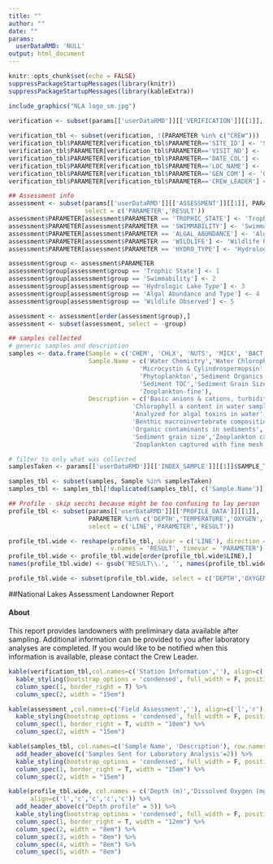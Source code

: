 ```yaml
---
title: ""
author: ""
date: ""
params:
  userDataRMD: 'NULL'
output: html_document
---
```



```r
knitr::opts_chunk$set(echo = FALSE)
suppressPackageStartupMessages(library(knitr))
suppressPackageStartupMessages(library(kableExtra))


```



```r

include_graphics("NLA logo_sm.jpg")

verification <- subset(params[['userDataRMD']][['VERIFICATION']][[1]], PARAMETER %in% c('SITE_ID','VISIT_NO', "DATE_COL","LOC_NAME",                                                        "GEN_COM","CREW_LEADER"), select = c('PARAMETER','RESULT')) 
  
verification_tbl <- subset(verification, !(PARAMETER %in% c("CREW")))
verification_tbl$PARAMETER[verification_tbl$PARAMETER=='SITE_ID'] <- 'Site ID'
verification_tbl$PARAMETER[verification_tbl$PARAMETER=='VISIT_NO'] <- 'Visit Number'
verification_tbl$PARAMETER[verification_tbl$PARAMETER=='DATE_COL'] <- 'Sample Date'
verification_tbl$PARAMETER[verification_tbl$PARAMETER=='LOC_NAME'] <- 'Location'
verification_tbl$PARAMETER[verification_tbl$PARAMETER=='GEN_COM'] <- 'General Site Comments'
verification_tbl$PARAMETER[verification_tbl$PARAMETER=='CREW_LEADER'] <- 'Crew Leader'

```

```r
## Assessment info
assessment <- subset(params[['userDataRMD']][['ASSESSMENT']][[1]], PARAMETER %in% c('TROPHIC_STATE','ALGAL_ABUNDANCE','WILDLIFE','HYDRO_TYPE','SWIMMABILITY'),
                     select = c('PARAMETER','RESULT'))
assessment$PARAMETER[assessment$PARAMETER == 'TROPHIC_STATE'] <- 'Trophic State'
assessment$PARAMETER[assessment$PARAMETER == 'SWIMMABILITY'] <- 'Swimmability'
assessment$PARAMETER[assessment$PARAMETER == 'ALGAL_ABUNDANCE'] <- 'Algal Abundance and Type'
assessment$PARAMETER[assessment$PARAMETER == 'WILDLIFE'] <- 'Wildlife Observed'
assessment$PARAMETER[assessment$PARAMETER == 'HYDRO_TYPE'] <- 'Hydrologic Lake Type'

assessment$group <- assessment$PARAMETER
assessment$group[assessment$group == 'Trophic State'] <- 1
assessment$group[assessment$group == 'Swimmability'] <- 2
assessment$group[assessment$group == 'Hydrologic Lake Type'] <- 3
assessment$group[assessment$group == 'Algal Abundance and Type'] <- 4
assessment$group[assessment$group == 'Wildlife Observed'] <- 5

assessment <- assessment[order(assessment$group),]
assessment <- subset(assessment, select = -group)

```

```r
## samples collected
# generic samples and description
samples <- data.frame(Sample = c('CHEM', 'CHLX', 'NUTS', 'MICX', 'BACT','BENT','PHYX','SEDO','SEDC','SEDG','ZOCN','ZOFN'),
                      Sample.Name = c('Water Chemistry','Water Chlorophyll a','Nutrients',
                                    'Microcystin & Cylindrospermopsin', 'Bacteria','Benthic Macroinvertebrates',
                                    'Phytoplankton','Sediment Organics',
                                    'Sediment TOC','Sediment Grain Size','Zooplankton-coarse',
                                    'Zooplankton-fine'),
                      Description = c('Basic anions & cations, turbidity, organic carbon, pH',
                                  'Chlorophyll a content in water sample','Phosphorus and nitrogen',
                                  'Analyzed for algal toxins in water','*E.coli* and enterococci',
                                  'Benthic macroinvertebrate composition','Algal species composition',
                                  'Organic contaminants in sediments', 'Sediment total organic carbon',
                                  'Sediment grain size','Zooplankton captured with coarse mesh',
                                  'Zooplankton captured with fine mesh'), stringsAsFactors=F)

# filter to only what was collected
samplesTaken <- params[['userDataRMD']][['INDEX_SAMPLE']][[1]]$SAMPLE_TYPE[params[['userDataRMD']][['INDEX_SAMPLE']][[1]]$PARAMETER %in% 'SAMPLE_ID']

samples_tbl <- subset(samples, Sample %in% samplesTaken)
samples_tbl <- samples_tbl[!duplicated(samples_tbl[, c('Sample.Name')]), c('Sample.Name','Description')]

```
```r
## Profile - skip secchi because might be too confusing to lay person
profile_tbl <- subset(params[['userDataRMD']][['PROFILE_DATA']][[1]], 
                      PARAMETER %in% c('DEPTH','TEMPERATURE','OXYGEN','PH','CONDUCTIVITY'), 
                      select = c('LINE','PARAMETER','RESULT'))

profile_tbl.wide <- reshape(profile_tbl, idvar = c('LINE'), direction = 'wide',
                            v.names = 'RESULT', timevar = 'PARAMETER')
profile_tbl.wide <- profile_tbl.wide[order(profile_tbl.wide$LINE),]
names(profile_tbl.wide) <- gsub('RESULT\\.', '', names(profile_tbl.wide))

profile_tbl.wide <- subset(profile_tbl.wide, select = c('DEPTH','OXYGEN','TEMPERATURE','PH','CONDUCTIVITY'))


```

##National Lakes Assessment Landowner Report

#### About
This report provides landowners with preliminary data available after sampling. Additional information can be provided to you after laboratory analyses are completed. If you would like to be notified when this information is available, please contact the Crew Leader.



```r
kable(verification_tbl,col.names=c('Station Information',''), align=c('l','r'), row.names=F) %>%
  kable_styling(bootstrap_options = 'condensed', full_width = F, position = "float_left") %>%
  column_spec(1, border_right = T) %>%
  column_spec(2, width = "15em")

kable(assessment ,col.names=c('Field Assessment',''), align=c('l','r'), row.names=F) %>%
  kable_styling(bootstrap_options = 'condensed', full_width = F, position = "float_left") %>%
  column_spec(1, border_right = T, width = "10em") %>%
  column_spec(2, width = "15em")

```


```r
kable(samples_tbl, col.names=c('Sample Name', 'Description'), row.names = FALSE, align=c('l','r')) %>%
  add_header_above(c('Samples Sent for Laboratory Analysis'=2)) %>%
  kable_styling(bootstrap_options = 'condensed', full_width = F, position = "float_left") %>%
  column_spec(1, border_right = T, width = "15em") %>%
  column_spec(2, width = "15em")
```
```r
kable(profile_tbl.wide, col.names = c('Depth (m)','Dissolved Oxygen (mg/L)','Temperature (C)','pH','Conductivity uS/cm'), row.names = FALSE, 
      align=c('l','c','c','c','c')) %>%
  add_header_above(c("Depth profile" = 5)) %>%
  kable_styling(bootstrap_options = 'condensed', full_width = F, position = "float_left") %>%
  column_spec(1, border_right = T, width = "12em") %>%
  column_spec(2, width = "8em") %>%
  column_spec(3, width = "8em") %>%
  column_spec(4, width = "8em") %>%
  column_spec(5, width = "8em")

```




